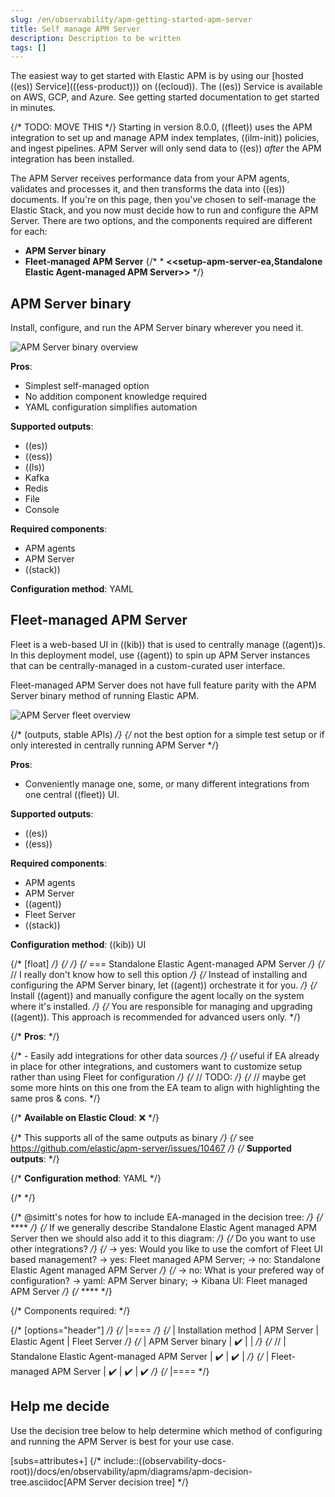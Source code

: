 ```yaml
---
slug: /en/observability/apm-getting-started-apm-server
title: Self manage APM Server
description: Description to be written
tags: []
---
```


<div id="apm-getting-started-apm-server"></div>

<DocCallOut title="Tip">
The easiest way to get started with Elastic APM is by using our
[hosted ((es)) Service](((ess-product))) on ((ecloud)).
The ((es)) Service is available on AWS, GCP, and Azure.
See <DocLink slug="/en/observability/traces-get-started">getting started documentation</DocLink> to get started in minutes.
</DocCallOut>

{/* TODO: MOVE THIS */}
<DocCallOut title="Important" color="warning">
Starting in version 8.0.0, ((fleet)) uses the APM integration to set up and manage APM index templates,
((ilm-init)) policies, and ingest pipelines. APM Server will only send data to ((es)) _after_ the APM integration has been installed.
</DocCallOut>

The APM Server receives performance data from your APM agents,
validates and processes it, and then transforms the data into ((es)) documents.
If you're on this page, then you've chosen to self-manage the Elastic Stack,
and you now must decide how to run and configure the APM Server.
There are two options, and the components required are different for each:

* **<DocLink slug="/en/observability/apm-getting-started-apm-server" section="apm-server-binary">APM Server binary</DocLink>**
* **<DocLink slug="/en/observability/apm-getting-started-apm-server" section="fleet-managed-apm-server">Fleet-managed APM Server</DocLink>**
{/* * **\<\<setup-apm-server-ea,Standalone Elastic Agent-managed APM Server>>** */}

<div id="apm-setup-apm-server-binary"></div>

## APM Server binary

Install, configure, and run the APM Server binary wherever you need it.

![APM Server binary overview](images/bin-ov.png)

**Pros**:

- Simplest self-managed option
- No addition component knowledge required
- YAML configuration simplifies automation

**Supported outputs**:

- ((es))
- ((ess))
- ((ls))
- Kafka
- Redis
- File
- Console

**Required components**:

- APM agents
- APM Server
- ((stack))

**Configuration method**: YAML

<div id="apm-setup-fleet-managed-apm"></div>

## Fleet-managed APM Server

Fleet is a web-based UI in ((kib)) that is used to centrally manage ((agent))s.
In this deployment model, use ((agent)) to spin up APM Server instances that can be centrally-managed in a custom-curated user interface.

<DocCallOut title="Note">
Fleet-managed APM Server does not have full feature parity with the APM Server binary method of running Elastic APM.
</DocCallOut>

![APM Server fleet overview](images/fm-ov.png)

{/* (outputs, stable APIs) */}
{/* not the best option for a simple test setup or if only interested in centrally running APM Server */}

**Pros**:

- Conveniently manage one, some, or many different integrations from one central ((fleet)) UI.

**Supported outputs**:

- ((es))
- ((ess))

**Required components**:

- APM agents
- APM Server
- ((agent))
- Fleet Server
- ((stack))

**Configuration method**: ((kib)) UI

{/* [float] */}
{/* <span id="apm-setup-apm-server-ea"></span>  */}
{/* === Standalone Elastic Agent-managed APM Server */}
{/*  // I really don't know how to sell this option */}
{/* Instead of installing and configuring the APM Server binary, let ((agent)) orchestrate it for you. */}
{/* Install ((agent)) and manually configure the agent locally on the system where it's installed. */}
{/* You are responsible for managing and upgrading ((agent)). This approach is recommended for advanced users only. */}

{/* **Pros**: */}

{/* - Easily add integrations for other data sources */}
{/* useful if EA already in place for other integrations, and customers want to customize setup rather than using Fleet for configuration */}
{/*  // TODO: */}
{/*  // maybe get some more hints on this one from the EA team to align with highlighting the same pros & cons. */}

{/* **Available on Elastic Cloud**: ❌ */}

{/* This supports all of the same outputs as binary */}
{/* see https://github.com/elastic/apm-server/issues/10467 */}
{/* **Supported outputs**: */}

{/* **Configuration method**: YAML */}

{/* <DocImage flatImage alt="APM Server ea overview" url="undefined" /> */}

{/* @simitt's notes for how to include EA-managed in the decision tree: */}
{/* **** */}
{/* If we generally describe Standalone Elastic Agent managed APM Server then we should also add it to this diagram: */}
{/* Do you want to use other integrations? */}
{/* -> yes: Would you like to use the comfort of Fleet UI based management? -> yes: Fleet managed APM Server; -> no: Standalone Elastic Agent managed APM Server */}
{/* -> no: What is your prefered way of configuration? -> yaml: APM Server binary; -> Kibana UI: Fleet managed APM Server */}
{/* **** */}

{/* Components required: */}

{/* [options="header"] */}
{/* |==== */}
{/* | Installation method                         | APM Server | Elastic Agent | Fleet Server */}
{/* | APM Server binary                           | ✔️          |               | */}
{/*  // | Standalone Elastic Agent-managed APM Server | ✔️          | ✔️             | */}
{/* | Fleet-managed APM Server                    | ✔️          | ✔️             | ✔️ */}
{/* |==== */}

<div id="help_me_decide"></div>

## Help me decide

Use the decision tree below to help determine which method of configuring and running the APM Server is best for your use case.

[subs=attributes+]
{/* include::\(\(observability-docs-root))/docs/en/observability/apm/diagrams/apm-decision-tree.asciidoc[APM Server decision tree] */}

